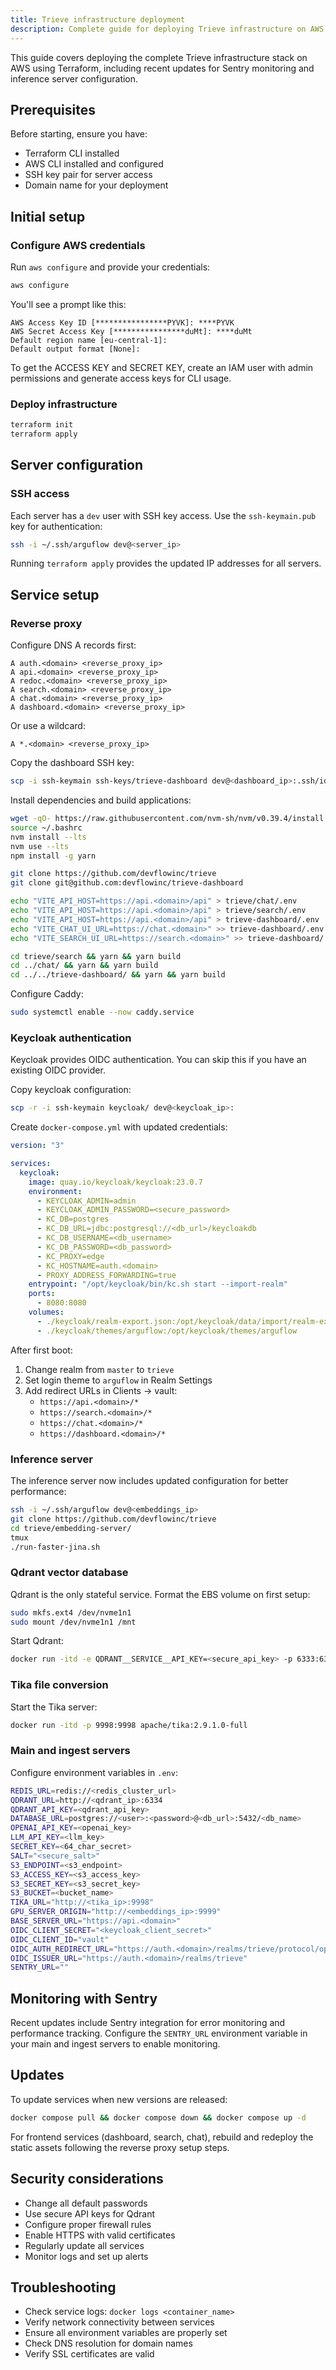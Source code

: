 ```yaml
---
title: Trieve infrastructure deployment
description: Complete guide for deploying Trieve infrastructure on AWS using Terraform
---
```


This guide covers deploying the complete Trieve infrastructure stack on AWS using Terraform, including recent updates for Sentry monitoring and inference server configuration.

## Prerequisites

Before starting, ensure you have:
- Terraform CLI installed
- AWS CLI installed and configured
- SSH key pair for server access
- Domain name for your deployment

## Initial setup

### Configure AWS credentials

Run `aws configure` and provide your credentials:

```bash
aws configure
```

You'll see a prompt like this:
```
AWS Access Key ID [****************PYVK]: ****PYVK
AWS Secret Access Key [****************duMt]: ****duMt
Default region name [eu-central-1]: 
Default output format [None]: 
```

To get the ACCESS KEY and SECRET KEY, create an IAM user with admin permissions and generate access keys for CLI usage.

### Deploy infrastructure

```bash
terraform init
terraform apply
```

## Server configuration

### SSH access

Each server has a `dev` user with SSH key access. Use the `ssh-keymain.pub` key for authentication:

```bash
ssh -i ~/.ssh/arguflow dev@<server_ip>
```

Running `terraform apply` provides the updated IP addresses for all servers.

## Service setup

### Reverse proxy

Configure DNS A records first:
```
A auth.<domain> <reverse_proxy_ip>
A api.<domain> <reverse_proxy_ip>
A redoc.<domain> <reverse_proxy_ip>
A search.<domain> <reverse_proxy_ip>
A chat.<domain> <reverse_proxy_ip>
A dashboard.<domain> <reverse_proxy_ip>
```

Or use a wildcard:
```
A *.<domain> <reverse_proxy_ip>
```

Copy the dashboard SSH key:
```bash
scp -i ssh-keymain ssh-keys/trieve-dashboard dev@<dashboard_ip>:.ssh/id_ed25519
```

Install dependencies and build applications:
```bash
wget -qO- https://raw.githubusercontent.com/nvm-sh/nvm/v0.39.4/install.sh | bash
source ~/.bashrc
nvm install --lts
nvm use --lts
npm install -g yarn

git clone https://github.com/devflowinc/trieve
git clone git@github.com:devflowinc/trieve-dashboard

echo "VITE_API_HOST=https://api.<domain>/api" > trieve/chat/.env
echo "VITE_API_HOST=https://api.<domain>/api" > trieve/search/.env
echo "VITE_API_HOST=https://api.<domain>/api" > trieve-dashboard/.env
echo "VITE_CHAT_UI_URL=https://chat.<domain>" >> trieve-dashboard/.env
echo "VITE_SEARCH_UI_URL=https://search.<domain>" >> trieve-dashboard/.env

cd trieve/search && yarn && yarn build
cd ../chat/ && yarn && yarn build
cd ../../trieve-dashboard/ && yarn && yarn build
```

Configure Caddy:
```bash
sudo systemctl enable --now caddy.service
```

### Keycloak authentication

Keycloak provides OIDC authentication. You can skip this if you have an existing OIDC provider.

Copy keycloak configuration:
```bash
scp -r -i ssh-keymain keycloak/ dev@<keycloak_ip>:
```

Create `docker-compose.yml` with updated credentials:
```yaml
version: "3"

services:
  keycloak:
    image: quay.io/keycloak/keycloak:23.0.7
    environment:
      - KEYCLOAK_ADMIN=admin
      - KEYCLOAK_ADMIN_PASSWORD=<secure_password>
      - KC_DB=postgres
      - KC_DB_URL=jdbc:postgresql://<db_url>/keycloakdb
      - KC_DB_USERNAME=<db_username>
      - KC_DB_PASSWORD=<db_password>
      - KC_PROXY=edge
      - KC_HOSTNAME=auth.<domain>
      - PROXY_ADDRESS_FORWARDING=true
    entrypoint: "/opt/keycloak/bin/kc.sh start --import-realm"
    ports:
      - 8080:8080
    volumes:
      - ./keycloak/realm-export.json:/opt/keycloak/data/import/realm-export.json
      - ./keycloak/themes/arguflow:/opt/keycloak/themes/arguflow
```

After first boot:
1. Change realm from `master` to `trieve`
2. Set login theme to `arguflow` in Realm Settings
3. Add redirect URLs in Clients -> vault:
   - `https://api.<domain>/*`
   - `https://search.<domain>/*`
   - `https://chat.<domain>/*`
   - `https://dashboard.<domain>/*`

### Inference server

The inference server now includes updated configuration for better performance:

```bash
ssh -i ~/.ssh/arguflow dev@<embeddings_ip>
git clone https://github.com/devflowinc/trieve
cd trieve/embedding-server/
tmux
./run-faster-jina.sh
```

### Qdrant vector database

Qdrant is the only stateful service. Format the EBS volume on first setup:

```bash
sudo mkfs.ext4 /dev/nvme1n1
sudo mount /dev/nvme1n1 /mnt
```

Start Qdrant:
```bash
docker run -itd -e QDRANT__SERVICE__API_KEY=<secure_api_key> -p 6333:6333 -p 6334:6334 -v /mnt:/qdrant/storage qdrant/qdrant:v1.7.0
```

### Tika file conversion

Start the Tika server:
```bash
docker run -itd -p 9998:9998 apache/tika:2.9.1.0-full
```

### Main and ingest servers

Configure environment variables in `.env`:

```bash
REDIS_URL=redis://<redis_cluster_url>
QDRANT_URL=http://<qdrant_ip>:6334
QDRANT_API_KEY=<qdrant_api_key>
DATABASE_URL=postgres://<user>:<password>@<db_url>:5432/<db_name>
OPENAI_API_KEY=<openai_key>
LLM_API_KEY=<llm_key>
SECRET_KEY=<64_char_secret>
SALT="<secure_salt>"
S3_ENDPOINT=<s3_endpoint>
S3_ACCESS_KEY=<s3_access_key>
S3_SECRET_KEY=<s3_secret_key>
S3_BUCKET=<bucket_name>
TIKA_URL="http://<tika_ip>:9998"
GPU_SERVER_ORIGIN="http://<embeddings_ip>:9999"
BASE_SERVER_URL="https://api.<domain>"
OIDC_CLIENT_SECRET="<keycloak_client_secret>"
OIDC_CLIENT_ID="vault"
OIDC_AUTH_REDIRECT_URL="https://auth.<domain>/realms/trieve/protocol/openid-connect/auth"
OIDC_ISSUER_URL="https://auth.<domain>/realms/trieve"
SENTRY_URL=""
```

## Monitoring with Sentry

Recent updates include Sentry integration for error monitoring and performance tracking. Configure the `SENTRY_URL` environment variable in your main and ingest servers to enable monitoring.

## Updates

To update services when new versions are released:

```bash
docker compose pull && docker compose down && docker compose up -d
```

For frontend services (dashboard, search, chat), rebuild and redeploy the static assets following the reverse proxy setup steps.

## Security considerations

- Change all default passwords
- Use secure API keys for Qdrant
- Configure proper firewall rules
- Enable HTTPS with valid certificates
- Regularly update all services
- Monitor logs and set up alerts

## Troubleshooting

- Check service logs: `docker logs <container_name>`
- Verify network connectivity between services
- Ensure all environment variables are properly set
- Check DNS resolution for domain names
- Verify SSL certificates are valid